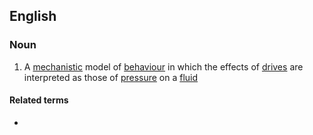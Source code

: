==English==

===Noun===
{{en-noun|-}}

# {{lb|en|psychology}} A [[mechanistic]] model of [[behaviour]] in which the effects of [[drive]]s are interpreted as those of [[pressure]] on a [[fluid]]

====Related terms====
* {{l|en|psychohydraulic}}